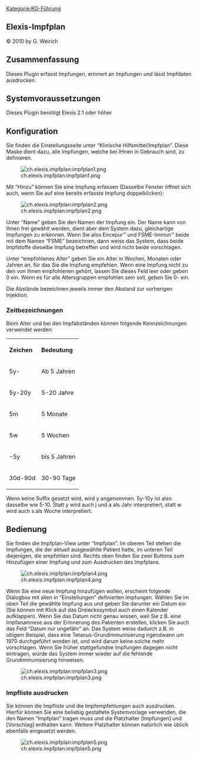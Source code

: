 [[Kategorie:KG-Führung]]
== Elexis-Impfplan ==

© 2010 by G. Weirich

== Zusammenfassung ==

Dieses Plugin erfasst Impfungen, erinnert an Impfungen und lässt Impfdaten ausdrucken.

== Systemvoraussetzungen ==

Dieses Plugin benötigt Elexis 2.1 oder höher

== Konfiguration ==

Sie finden die Einstellungsseite unter “Klinische Hilfsmittel/Impfplan”. Diese Maske dient dazu, alle Impfungen, welche bei IHnen in Gebrauch sind, zu definieren.

[[Image:ch.elexis.impfplan:impfplan1.png|frame|none]]

Mit “Hinzu” können Sie eine Impfung erfassen (Dasselbe Fenster öffnet sich auch, wenn Sie auf eine bereits erfasste Impfung doppelklicken):

[[Image:ch.elexis.impfplan:impfplan2.png|frame|none]]

Unter “Name” geben Sie den Namen der Impfung ein. Der Name kann von Ihnen frei gewählt werden, dient aber dem System dazu, gleichartige Impfungen zu erkennen. Wenn Sie also Encepur™ und FSME-Immun™ beide mit dem Namen “FSME” bezeichnen, dann weiss das System, dass beide Impfstoffe dieselbe Impfung betreffen und wird nicht beide vorschlagen.

Unter “empfohlenes Alter” geben Sie ein Alter in Wochen, Monaten oder Jahren an, für das Sie die Impfung empfehlen. Wenn eine Impfung nicht zu den von Ihnen empfohlenen gehört, lassen Sie dieses Feld leer oder geben 0 ein. Wenn es für alle Altersgruppen empfohlen sein soll, geben Sie 0- ein.

Die Abstände bezeichnen jeweils immer den Abstand zur vorherigen Injektion.

=== Zeitbezeichnungen ===

Beim Alter und bei den Impfabständen können folgende Kennzeichnungen verwendet werden:

<table>

<tr class="header">
<th align="left">Zeichen</th>
<th align="left">Bedeutung</th>
</tr>


<tr class="odd">
<td align="left">5y-</td>
<td align="left">Ab 5 Jahren</td>
</tr>
<tr class="even">
<td align="left">5y-20y</td>
<td align="left">5-20 Jahre</td>
</tr>
<tr class="odd">
<td align="left">5m</td>
<td align="left">5 Monate</td>
</tr>
<tr class="even">
<td align="left">5w</td>
<td align="left">5 Wochen</td>
</tr>
<tr class="odd">
<td align="left">-5y</td>
<td align="left">bis 5 Jahren</td>
</tr>
<tr class="even">
<td align="left">30d-90d</td>
<td align="left">30-90 Tage</td>
</tr>

</table>

Wenn keine Suffix gesetzt wird, wird y angenommen. 5y-10y ist also dasselbe wie 5-10. Statt y wird auch j und a als Jahr interpretiert, statt w wird auch s als Woche interpretiert.

== Bedienung ==

Sie finden die Impfplan-View unter “Impfplan”. Im oberen Teil stehen die Impfungen, die der aktuell ausgewählte Patient hatte, im unteren Teil diejenigen, die empfohlen sind. Rechts oben finden Sie zwei Buttons zum Hinzufügen einer Impfung und zum Ausdrucken des Impfplans.

[[Image:ch.elexis.impfplan:impfplan4.png|frame|none]]

Wenn Sie eine neue Impfung hinzufügen wollen, erscheint folgende Dialogbox mit allen in “Einstellungen” definierten Impfungen. Wählen Sie im oben Teil die gewählte Impfung aus und geben Sie darunter ein Datum ein (Sie können mit Klick auf das Dreieckssymbol auch einen Kalender aufklappen). Wenn Sie das Datum nicht genau wissen, weil Sie z.B. eine Impfanamnese aus der Erinnerung des Patienten erstellen, klicken Sie auch das Feld “Datum nur ungefähr” an. Das System weiss dadurch z.B. in obigem Beispiel, dass eine Tetanus-Grundimmunisierung irgendwann um 1970 durchgeführt worden ist, und wird darum keine solche mehr vorschlagen. Wenn Sie früher stattgefundne Impfungen dagegen nicht eintragen, würde das System immer wieder auf die fehlende Grundimmunisierung hinweisen.

[[Image:ch.elexis.impfplan:impfplan3.png|frame|none]]

=== Impfliste ausdrucken ===

Sie können die Impfliste und die Impfempfehlungen auch ausdrucken. Hierfür können Sie eine beliebig gestaltete Systemvorlage verwenden, die den Namen “Impfplan” tragen muss und die Platzhalter [Impfungen] und [Vorschlag] enthalten kann. Weitere Platzhalter können natürlich wie üblich ebenfalls eingesetzt werden.

[[Image:ch.elexis.impfplan:impfplan5.png|frame|none]]



{{PluginInfo
|plugin=ch.elexis.impfplan
| eingelesen=von /elexis-addons/ch.elexis.impfplan/doc/elexis-impfplan.textile am 29.03.2013
| name=Impfkontrolle und Impfempfehlungen
| description=Ein Plugin zum Verwalten von Impfungen und erstellen von Impfempfehlungen, sowie Drucken von Impfausweisen
| category=feature
| license=EPL
| first_commit_date=2010-05-13
| first_commit_author=gerry.weirich
| responsible=support@medelexis.ch
| type=KG-Führung


}}